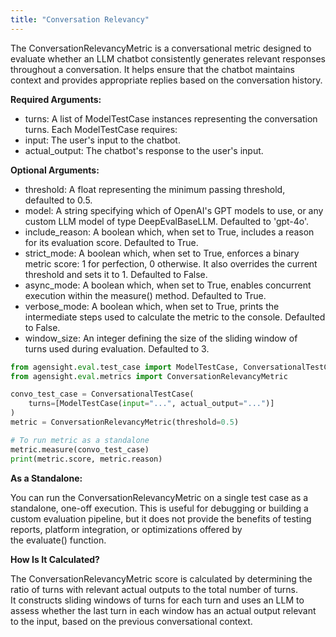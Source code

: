 ```yaml
---
title: "Conversation Relevancy"
---
```


The ConversationRelevancyMetric is a conversational metric designed to evaluate whether an LLM chatbot consistently generates relevant responses throughout a conversation. It helps ensure that the chatbot maintains context and provides appropriate replies based on the conversation history.

**Required Arguments:**

- turns: A list of ModelTestCase instances representing the conversation turns. Each ModelTestCase requires:
- input: The user's input to the chatbot.
- actual_output: The chatbot's response to the user's input.

**Optional Arguments:**

- threshold: A float representing the minimum passing threshold, defaulted to 0.5.
- model: A string specifying which of OpenAI's GPT models to use, or any custom LLM model of type DeepEvalBaseLLM. Defaulted to 'gpt-4o'.
- include_reason: A boolean which, when set to True, includes a reason for its evaluation score. Defaulted to True.
- strict_mode: A boolean which, when set to True, enforces a binary metric score: 1 for perfection, 0 otherwise. It also overrides the current threshold and sets it to 1. Defaulted to False.
- async_mode: A boolean which, when set to True, enables concurrent execution within the measure() method. Defaulted to True.
- verbose_mode: A boolean which, when set to True, prints the intermediate steps used to calculate the metric to the console. Defaulted to False.
- window_size: An integer defining the size of the sliding window of turns used during evaluation. Defaulted to 3.

```python
from agensight.eval.test_case import ModelTestCase, ConversationalTestCase
from agensight.eval.metrics import ConversationRelevancyMetric

convo_test_case = ConversationalTestCase(
    turns=[ModelTestCase(input="...", actual_output="...")]
)
metric = ConversationRelevancyMetric(threshold=0.5)

# To run metric as a standalone
metric.measure(convo_test_case)
print(metric.score, metric.reason)
```

**As a Standalone:**

You can run the ConversationRelevancyMetric on a single test case as a standalone, one-off execution. This is useful for debugging or building a custom evaluation pipeline, but it does not provide the benefits of testing reports, platform integration, or optimizations offered by the evaluate() function.

**How Is It Calculated?**

The ConversationRelevancyMetric score is calculated by determining the ratio of turns with relevant actual outputs to the total number of turns. It constructs sliding windows of turns for each turn and uses an LLM to assess whether the last turn in each window has an actual output relevant to the input, based on the previous conversational context.